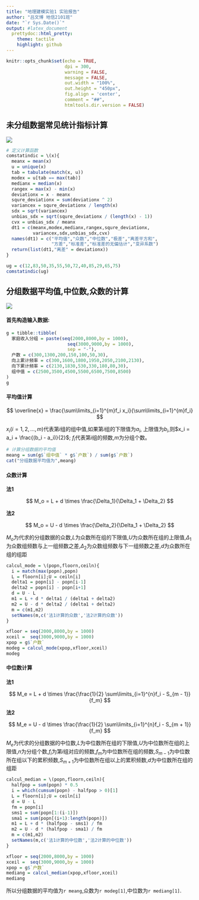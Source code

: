 ```yaml
---
title: "地理建模实验1 实验报告"
author: "吕文博 地信2101班"
date: "`r Sys.Date()`"
output: #latex_document
  prettydoc::html_pretty:
    theme: tactile
    highlight: github
---
```


```r
knitr::opts_chunk$set(echo = TRUE,
                      dpi = 300,
                      warning = FALSE,
                      message = FALSE,
                      out.width = "100%",
                      out.height = "450px",
                      fig.align = 'center',
                      comment = "##",
                      htmltools.dir.version = FALSE)
```

## 未分组数据常见统计指标计算

![](../picture/exp1-1.png)

```r
# 定义计算函数
comstatindic = \(x){
  meanx = mean(x)
  u = unique(x)
  tab = tabulate(match(x, u))
  modex = u[tab == max(tab)]
  medianx = median(x)
  rangex = max(x) - min(x)
  deviationx = x - meanx
  squre_deviationx = sum(deviationx ^ 2)
  variancex = squre_deviationx / length(x)
  sdx = sqrt(variancex)
  unbias_sdx = sqrt(squre_deviationx / (length(x) - 1))
  cvx = unbias_sdx / meanx
  dt1 = c(meanx,modex,medianx,rangex,squre_deviationx,
          variancex,sdx,unbias_sdx,cvx)
  names(dt1) = c("平均值","众数","中位数","极差","离差平方和",
                 "方差","标准差","标准差的无偏估计","变异系数")
  return(list(dt1,"离差" = deviationx))
}

ug = c(12,83,50,35,55,50,72,40,85,29,65,75)
comstatindic(ug)
```

## 分组数据平均值,中位数,众数的计算

![](../picture/exp1-2.png)

#### 首先构造输入数据:

```r
g = tibble::tibble(
  家庭收入分组 = paste(seq(2000,8000,by = 1000),
                       seq(3000,9000,by = 1000),
                       sep = "-"),
  户数 = c(300,1300,200,150,100,50,30),
  向上累计频率 = c(300,1600,1800,1950,2050,2100,2130),
  向下累计频率 = c(2130,1830,530,330,180,80,30),
  组中值 = c(2500,3500,4500,5500,6500,7500,8500)
)
g
```

#### 平均值计算

$$
 \overline{x} = \frac{\sum\limits_{i=1}^{m}f_i x_i}{\sum\limits_{i=1}^{m}f_i}
$$

$x_i(i = 1,2,\ldots,m)$代表第$i$组的组中值,如果第$i$组的下限值为$a_i$,
上限值为$b_i$,则$x_i = a_i + \frac{(b_i - a_i)}{2}$;
$f_i$代表第$i$组的频数,$m$为分组个数。

```r
# 计算分组数据的平均值
meang = sum(g$`组中值` * g$`户数`) / sum(g$`户数`)
cat("分组数据平均值为",meang)
```

#### 众数计算

**法1**

$$
 M_o = L + d \times \frac{\Delta_1}{\Delta_1 + \Delta_2}
$$

**法2**

$$
 M_o = U - d \times \frac{\Delta_2}{\Delta_1 + \Delta_2}
$$

$M_o$为代求的分组数据的众数,$L$为众数所在组的下限值,$U$为众数所在组的上限值,$\Delta_1$为众数组频数与上一组频数之差,$\Delta_2$为众数组频数与下一组频数之差,$d$为众数所在组的组距

```r
calcul_mode = \(popn,floorn,ceiln){
  i = match(max(popn),popn)
  L = floorn[i];U = ceiln[i]
  delta1 = popn[i] - popn[i-1]
  delta2 = popn[i] - popn[i+1]
  d = U - L
  m1 = L + d * delta1 / (delta1 + delta2)
  m2 = U - d * delta2 / (delta1 + delta2)
  m = c(m1,m2)
  setNames(m,c('法1计算的众数','法2计算的众数'))
}

xfloor = seq(2000,8000,by = 1000)
xceil =  seq(3000,9000,by = 1000)
xpop = g$`户数`
modeg = calcul_mode(xpop,xfloor,xceil)
modeg
```

#### 中位数计算

**法1**

$$
 M_e = L + d \times \frac{\frac{1}{2} \sum\limits_{i=1}^{n}f_i - S_{m - 1}}{f_m}
$$

**法2**

$$
 M_e = U - d \times \frac{\frac{1}{2} \sum\limits_{i=1}^{n}f_i - S_{m + 1}}{f_m}
$$

$M_e$为代求的分组数据的中位数,$L$为中位数所在组的下限值,$U$为中位数所在组的上限值,$n$为分组个数,$f_i$为第$i$组对应的频数,$f_m$为中位数所在组的频数,$S_{m-1}$为中位数所在组以下的累积频数,$S_{m+1}$为中位数所在组以上的累积频数,$d$为中位数所在组的组距

```r
calcul_median = \(popn,floorn,ceiln){
  halfpop = sum(popn) * 0.5
  i = which(cumsum(popn) - halfpop > 0)[1]
  L = floorn[i];U = ceiln[i]
  d = U - L
  fm = popn[i]
  sms1 = sum(popn[1:(i-1)])
  sma1 = sum(popn[(i+1):length(popn)])
  m1 = L + d * (halfpop - sms1) / fm
  m2 = U - d * (halfpop - sma1) / fm
  m = c(m1,m2)
  setNames(m,c('法1计算的中位数','法2计算的中位数'))
}

xfloor = seq(2000,8000,by = 1000)
xceil =  seq(3000,9000,by = 1000)
xpop = g$`户数`
mediang = calcul_median(xpop,xfloor,xceil)
mediang
```

所以分组数据的平均值为`r meang`,众数为`r modeg[1]`,中位数为`r mediang[1]`.